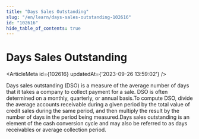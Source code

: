 ```yaml
---
title: "Days Sales Outstanding"
slug: "/en/learn/days-sales-outstanding-102616"
id: "102616"
hide_table_of_contents: true
---
```



# Days Sales Outstanding

<ArticleMeta id={102616} updatedAt={'2023-09-26 13:59:02'} />
<div className='border-solid border-b border-t-0 my-4 border-[var(--ifm-color-gray-300)]' />

Days sales outstanding (DSO) is a measure of the average number of days that it takes a company to collect payment for a sale. DSO is often determined on a monthly, quarterly, or annual basis.To compute DSO, divide the average accounts receivable during a given period by the total value of credit sales during the same period, and then multiply the result by the number of days in the period being measured.Days sales outstanding is an element of the cash conversion cycle and may also be referred to as days receivables or average collection period.
